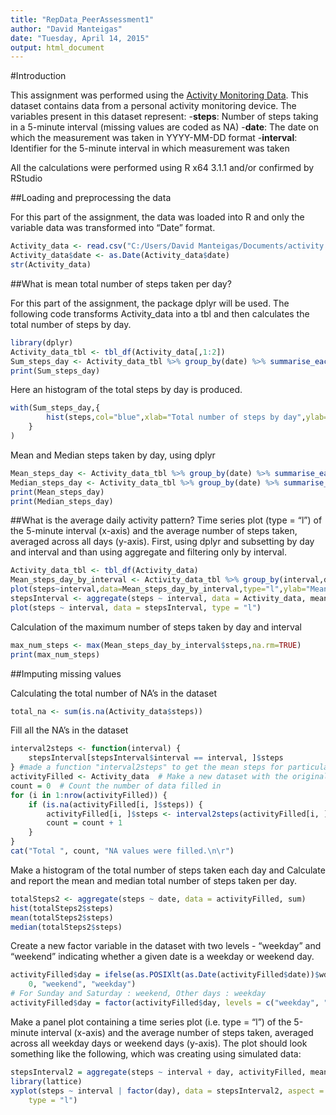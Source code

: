 ```yaml
---
title: "RepData_PeerAssessment1"
author: "David Manteigas"
date: "Tuesday, April 14, 2015"
output: html_document
---
```

#Introduction

This assignment was performed using the [Activity Monitoring Data](https://d396qusza40orc.cloudfront.net/repdata%2Fdata%2Factivity.zip). This dataset contains  data from a personal activity monitoring device.
The variables present in this dataset represent:
-**steps**: Number of steps taking in a 5-minute interval (missing values are coded as NA)
-**date**: The date on which the measurement was taken in YYYY-MM-DD format
-**interval**: Identifier for the 5-minute interval in which measurement was taken

All the calculations were performed using R x64 3.1.1 and/or confirmed by RStudio

##Loading and preprocessing the data

For this part of the assignment, the data was loaded into R and only the variable data was transformed into "Date" format.

```r
Activity_data <- read.csv("C:/Users/David Manteigas/Documents/activity.csv",stringsAsFactors=FALSE)
Activity_data$date <- as.Date(Activity_data$date)
str(Activity_data)
```
##What is mean total number of steps taken per day?

For this part of the assignment, the package dplyr will be used.
The following code transforms Activity_data into a tbl and then calculates the total number of steps by day.
```r
library(dplyr)
Activity_data_tbl <- tbl_df(Activity_data[,1:2])
Sum_steps_day <- Activity_data_tbl %>% group_by(date) %>% summarise_each(funs(sum(.,na.rm=TRUE)))
print(Sum_steps_day)
```

Here an histogram of the total steps by day is produced.
```r
with(Sum_steps_day,{
        hist(steps,col="blue",xlab="Total number of steps by day",ylab="Frequency")
	}
)
```

Mean and Median steps taken by day, using dplyr

```r
Mean_steps_day <- Activity_data_tbl %>% group_by(date) %>% summarise_each(funs(mean(.,na.rm=TRUE)))
Median_steps_day <- Activity_data_tbl %>% group_by(date) %>% summarise_each(funs(median(.,na.rm=TRUE)))
print(Mean_steps_day)
print(Median_steps_day)
```

##What is the average daily activity pattern?
Time series plot (type = "l") of the 5-minute interval (x-axis) and the average number of steps taken, averaged across all days (y-axis). First, using dplyr and subsetting by day and interval and than using aggregate and filtering only by interval.
```r
Activity_data_tbl <- tbl_df(Activity_data)
Mean_steps_day_by_interval <- Activity_data_tbl %>% group_by(interval,date) %>% summarise_each(funs(mean(.,na.rm=TRUE)))
plot(steps~interval,data=Mean_steps_day_by_interval,type="l",ylab="Mean steps by day",xlab="Day interval")
stepsInterval <- aggregate(steps ~ interval, data = Activity_data, mean, na.rm = TRUE)
plot(steps ~ interval, data = stepsInterval, type = "l")
```

Calculation of the maximum number of steps taken by day and interval
```r
max_num_steps <- max(Mean_steps_day_by_interval$steps,na.rm=TRUE)
print(max_num_steps)
```

##Imputing missing values

Calculating the total number of NA's in the dataset
```r
total_na <- sum(is.na(Activity_data$steps))
```

Fill all the NA's in the dataset
```r
interval2steps <- function(interval) {
    stepsInterval[stepsInterval$interval == interval, ]$steps
} #made a function "interval2steps" to get the mean steps for particular 5-minute interval
activityFilled <- Activity_data  # Make a new dataset with the original data
count = 0  # Count the number of data filled in
for (i in 1:nrow(activityFilled)) {
    if (is.na(activityFilled[i, ]$steps)) {
        activityFilled[i, ]$steps <- interval2steps(activityFilled[i, ]$interval)
        count = count + 1
    }
}
cat("Total ", count, "NA values were filled.\n\r")
```

Make a histogram of the total number of steps taken each day and Calculate and report the mean and median total number of steps taken per day.
```r
totalSteps2 <- aggregate(steps ~ date, data = activityFilled, sum)
hist(totalSteps2$steps)
mean(totalSteps2$steps)
median(totalSteps2$steps)
```

Create a new factor variable in the dataset with two levels - "weekday" and "weekend" indicating whether a given date is a weekday or weekend day.
```r
activityFilled$day = ifelse(as.POSIXlt(as.Date(activityFilled$date))$wday%%6 == 
    0, "weekend", "weekday")
# For Sunday and Saturday : weekend, Other days : weekday
activityFilled$day = factor(activityFilled$day, levels = c("weekday", "weekend"))
```

Make a panel plot containing a time series plot (i.e. type = "l") of the 5-minute interval (x-axis) and the average number of steps taken, averaged across all weekday days or weekend days (y-axis). The plot should look something like the following, which was creating using simulated data:
```r
stepsInterval2 = aggregate(steps ~ interval + day, activityFilled, mean)
library(lattice)
xyplot(steps ~ interval | factor(day), data = stepsInterval2, aspect = 1/2, 
    type = "l")
```
